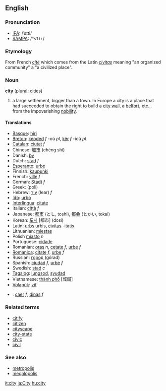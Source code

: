 ==English==
===Pronunciation===
*[[w:IPA|IPA]]: /ˈsɪti/
*[[w:SAMPA|SAMPA]]: /<tt>"sIti</tt>/

=== Etymology ===
From French ''[[cité]]'' which comes from the Latin ''[[civitas]]'' meaning "an organized community" a "a civilized place".

=== Noun ===
'''city''' (plural: [[cities]])

#a large settlement, bigger than a town. In Europe a city is a place that had succeeded to obtain the right to build a [[city wall]], a [[belfort]], etc... from the impoverishing [[nobility]].

==== Translations ====
*[[Basque]]: [[hiri]]
*[[Breton]]: [[keoded]] ''f'' -où ''pl'', [[kêr]] ''f'' -ioù ''pl''
*[[Catalan]]: [[ciutat]] ''f''
*Chinese: [[城市]] (chéng shì)
*Danish: [[by]]
*Dutch: [[stad]] ''f'' 
*[[Esperanto]]: [[urbo]]
*Finnish: [[kaupunki]]
*French: [[ville]] ''f''
*German: [[Stadt]] ''f''
*Greek: (poli)
*Hebrew: [[עיר]] (Iear) ''f''
*[[Ido]]: [[urbo]]
*[[Interlingua]]: [[citate]]
*Italian: [[città]] ''f''
*Japanese: [[都市]] (とし, toshi), [[都会]] (とかい, tokai)
*Korean: [[도시]] [都市] (dosi)
*Latin: [[urbs]] urbis, [[civitas]] -itatis
*Lithuanian: [[miestas]]
*Polish [[miasto]] ''n''
*Portuguese: [[cidade]]
*Romanian: [[oraş]] ''n'', [[cetate]] ''f'', [[urbe]] ''f''
*[[Romanica]]: [[citate]] ''f'', [[urbe]] ''f''
*Russian: [[город]] (górad)
*Spanish: [[ciudad]] ''f'', [[urbe]] ''f''
*Swedish: [[stad]] ''c''
*[[Tagalog]]: [[lungsod]], [[syudad]]
*Vietnamese: [[thành phố]] [城舗]
*[[Volapük]]: [[zif]]
*{{cy}}: [[caer]] ''f'', [[dinas]] ''f''

===Related terms===
*[[citify]]
*[[citizen]]
*[[cityscape]]
*[[city-state]]
*[[civic]]
*[[civil]]

===See also===
*[[metropolis]]
*[[megalopolis]]

[[it:city]]
[[la:City]]
[[hu:city]]